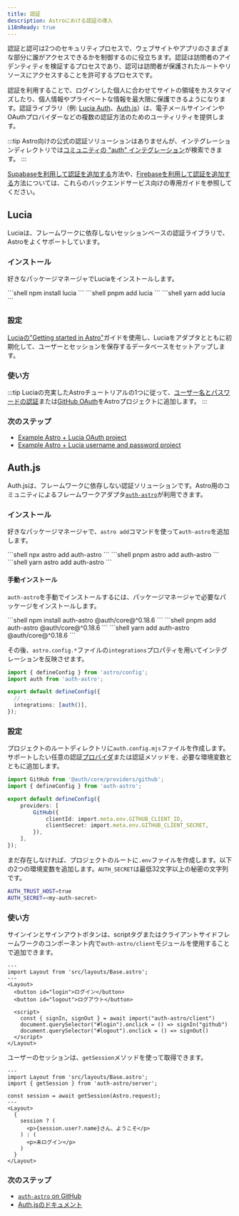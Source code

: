 ```yaml
---
title: 認証
description: Astroにおける認証の導入
i18nReady: true
---
```



認証と認可は2つのセキュリティプロセスで、ウェブサイトやアプリのさまざまな部分に誰がアクセスできるかを制御するのに役立ちます。認証は訪問者のアイデンティティを検証するプロセスであり、認可は訪問者が保護されたルートやリソースにアクセスすることを許可するプロセスです。

認証を利用することで、ログインした個人に合わせてサイトの領域をカスタマイズしたり、個人情報やプライベートな情報を最大限に保護できるようになります。認証ライブラリ（例: [Lucia Auth](https://lucia-auth.com/)、[Auth.js](https://authjs.dev/)）は、電子メールサインインやOAuthプロバイダーなどの複数の認証方法のためのユーティリティを提供します。

:::tip
Astro向けの公式の認証ソリューションはありませんが、インテグレーションディレクトリでは[コミュニティの "auth" インテグレーション](https://astro.build/integrations/?search=auth)が検索できます。
:::

<ReadMore>[Supabaseを利用して認証を追加する](/ja/guides/backend/supabase/#adding-authentication-with-supabase)方法や、[Firebaseを利用して認証を追加する](/ja/guides/backend/google-firebase/#adding-authentication-with-firebase)方法については、これらのバックエンドサービス向けの専用ガイドを参照してください。</ReadMore>

## Lucia

Luciaは、フレームワークに依存しないセッションベースの認証ライブラリで、Astroをよくサポートしています。

### インストール

好きなパッケージマネージャでLuciaをインストールします。

<PackageManagerTabs>
  <Fragment slot="npm">
  ```shell
  npm install lucia
  ```
  </Fragment>
  <Fragment slot="pnpm">
  ```shell
  pnpm add lucia
  ```
  </Fragment>
  <Fragment slot="yarn">
  ```shell
  yarn add lucia
  ```
  </Fragment>
</PackageManagerTabs>

### 設定

[Luciaの"Getting started in Astro"](https://lucia-auth.com/getting-started/astro)ガイドを使用し、Luciaをアダプタとともに初期化して、ユーザーとセッションを保存するデータベースをセットアップします。

### 使い方

:::tip
Luciaの充実したAstroチュートリアルの1つに従って、[ユーザー名とパスワードの認証](https://lucia-auth.com/tutorials/username-and-password/astro)または[GitHub OAuth](https://lucia-auth.com/tutorials/github-oauth/astro)をAstroプロジェクトに追加します。
:::

### 次のステップ

- [Example Astro + Lucia OAuth project](https://github.com/lucia-auth/examples/tree/main/astro/github-oauth)
- [Example Astro + Lucia username and password project](https://github.com/lucia-auth/examples/tree/main/astro/username-and-password)

## Auth.js

Auth.jsは、フレームワークに依存しない認証ソリューションです。Astro用のコミュニティによるフレームワークアダプタ[`auth-astro`](https://www.npmjs.com/package/auth-astro)が利用できます。

### インストール

好きなパッケージマネージャで、`astro add`コマンドを使って`auth-astro`を追加します。

<PackageManagerTabs>
  <Fragment slot="npm">
  ```shell
  npx astro add auth-astro
  ```
  </Fragment>
  <Fragment slot="pnpm">
  ```shell
  pnpm astro add auth-astro
  ```
  </Fragment>
  <Fragment slot="yarn">
  ```shell
  yarn astro add auth-astro
  ```
  </Fragment>
</PackageManagerTabs>

#### 手動インストール

`auth-astro`を手動でインストールするには、パッケージマネージャで必要なパッケージをインストールします。

<PackageManagerTabs>
  <Fragment slot="npm">
  ```shell
  npm install auth-astro @auth/core@^0.18.6
  ```
  </Fragment>
  <Fragment slot="pnpm">
  ```shell
  pnpm add auth-astro @auth/core@^0.18.6
  ```
  </Fragment>
  <Fragment slot="yarn">
  ```shell
  yarn add auth-astro @auth/core@^0.18.6
  ```
  </Fragment>
</PackageManagerTabs>

その後、`astro.config.*`ファイルの`integrations`プロパティを用いてインテグレーションを反映させます。

```ts title="astro.config.mjs" ins={2,6}
import { defineConfig } from 'astro/config';
import auth from 'auth-astro';

export default defineConfig({
  // ...
  integrations: [auth()],
});
```

### 設定

プロジェクトのルートディレクトリに`auth.config.mjs`ファイルを作成します。サポートしたい任意の認証[プロバイダ](https://authjs.dev/getting-started/providers)または認証メソッドを、必要な環境変数とともに追加します。

```ts title="auth.config.mjs"
import GitHub from '@auth/core/providers/github';
import { defineConfig } from 'auth-astro';

export default defineConfig({
	providers: [
		GitHub({
			clientId: import.meta.env.GITHUB_CLIENT_ID,
			clientSecret: import.meta.env.GITHUB_CLIENT_SECRET,
		}),
	],
});
```

まだ存在しなければ、プロジェクトのルートに`.env`ファイルを作成します。以下の2つの環境変数を追加します。`AUTH_SECRET`は最低32文字以上の秘密の文字列です。

```sh title=".env"
AUTH_TRUST_HOST=true
AUTH_SECRET=<my-auth-secret>
```

### 使い方

サインインとサインアウトボタンは、scriptタグまたはクライアントサイドフレームワークのコンポーネント内で`auth-astro/client`モジュールを使用することで追加できます。

```astro title="src/pages/index.astro" {9}
---
import Layout from 'src/layouts/Base.astro';
---
<Layout>
  <button id="login">ログイン</button>
  <button id="logout">ログアウト</button>

  <script>
    const { signIn, signOut } = await import("auth-astro/client")
    document.querySelector("#login").onclick = () => signIn("github")
    document.querySelector("#logout").onclick = () => signOut()
  </script>
</Layout>
```

ユーザーのセッションは、`getSession`メソッドを使って取得できます。

```astro title="src/pages/index.astro" {3,5}
---
import Layout from 'src/layouts/Base.astro';
import { getSession } from 'auth-astro/server';

const session = await getSession(Astro.request);
---
<Layout>
  {
    session ? (
      <p>{session.user?.name}さん、ようこそ</p>
    ) : (
      <p>未ログイン</p>
    )
  }
</Layout>
```

### 次のステップ

- [`auth-astro` on GitHub](https://github.com/nowaythatworked/auth-astro?tab=readme-ov-file#auth-astro)
- [Auth.jsのドキュメント](https://authjs.dev/)

